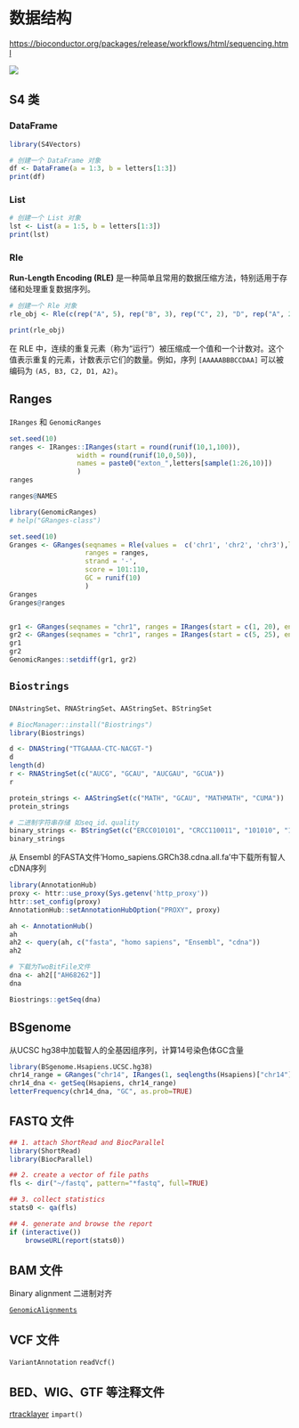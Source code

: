 # 数据结构

<https://bioconductor.org/packages/release/workflows/html/sequencing.html>

![](images/sequence.png){fig-align="center"}

## S4 类

### DataFrame

```r
library(S4Vectors)

# 创建一个 DataFrame 对象
df <- DataFrame(a = 1:3, b = letters[1:3])
print(df)
```

### List

```r
# 创建一个 List 对象
lst <- List(a = 1:5, b = letters[1:3])
print(lst)
```

### Rle

**Run-Length Encoding (RLE)** 是一种简单且常用的数据压缩方法，特别适用于存储和处理重复数据序列。

```r
# 创建一个 Rle 对象
rle_obj <- Rle(c(rep("A", 5), rep("B", 3), rep("C", 2), "D", rep("A", 2)))

print(rle_obj)
```

在 RLE 中，连续的重复元素（称为“运行”）被压缩成一个值和一个计数对。这个值表示重复的元素，计数表示它们的数量。例如，序列 `[AAAAABBBCCDAA]` 可以被编码为 `(A5, B3, C2, D1, A2)`。

## Ranges

`IRanges` 和 `GenomicRanges`

```r
set.seed(10)
ranges <- IRanges::IRanges(start = round(runif(10,1,100)),
                 width = round(runif(10,0,50)),
                 names = paste0("exton_",letters[sample(1:26,10)])
                 )
ranges

ranges@NAMES
```

```r
library(GenomicRanges)
# help("GRanges-class")

set.seed(10)
Granges <- GRanges(seqnames = Rle(values =  c('chr1', 'chr2', 'chr3'),lengths =  c(3, 3, 4)),
                   ranges = ranges,
                   strand = '-',
                   score = 101:110,
                   GC = runif(10)
                   )
Granges
Granges@ranges


gr1 <- GRanges(seqnames = "chr1", ranges = IRanges(start = c(1, 20), end = c(10, 30)))
gr2 <- GRanges(seqnames = "chr1", ranges = IRanges(start = c(5, 25), end = c(15, 35)))
gr1
gr2
GenomicRanges::setdiff(gr1, gr2)
```

## `Biostrings`

`DNAstringSet`、`RNAStringSet`、`AAStringSet`、`BStringSet`

```r
# BiocManager::install("Biostrings") 
library(Biostrings) 

d <- DNAString("TTGAAAA-CTC-NACGT-")
d
length(d)
r <- RNAStringSet(c("AUCG", "GCAU", "AUCGAU", "GCUA"))
r
```

```r

protein_strings <- AAStringSet(c("MATH", "GCAU", "MATHMATH", "CUMA"))
protein_strings

# 二进制字符串存储 如seq_id、quality
binary_strings <- BStringSet(c("ERCC010101", "CRCC110011", "101010", "111000"))
binary_strings
```

从 Ensembl 的FASTA文件'Homo_sapiens.GRCh38.cdna.all.fa'中下载所有智人cDNA序列

```r
library(AnnotationHub)
proxy <- httr::use_proxy(Sys.getenv('http_proxy'))
httr::set_config(proxy)
AnnotationHub::setAnnotationHubOption("PROXY", proxy)

ah <- AnnotationHub()
ah
ah2 <- query(ah, c("fasta", "homo sapiens", "Ensembl", "cdna"))
ah2

# 下载为TwoBitFile文件
dna <- ah2[["AH68262"]]
dna

Biostrings::getSeq(dna)
```

## BSgenome

从UCSC hg38中加载智人的全基因组序列，计算14号染色体GC含量

```r
library(BSgenome.Hsapiens.UCSC.hg38)
chr14_range = GRanges("chr14", IRanges(1, seqlengths(Hsapiens)["chr14"]))
chr14_dna <- getSeq(Hsapiens, chr14_range)
letterFrequency(chr14_dna, "GC", as.prob=TRUE)
```

## FASTQ 文件

```r
## 1. attach ShortRead and BiocParallel
library(ShortRead)
library(BiocParallel)

## 2. create a vector of file paths
fls <- dir("~/fastq", pattern="*fastq", full=TRUE)

## 3. collect statistics
stats0 <- qa(fls)

## 4. generate and browse the report
if (interactive())
    browseURL(report(stats0))
```

## BAM 文件

Binary alignment 二进制对齐

[`GenomicAlignments`](https://bioconductor.org/packages/3.19/bioc/html/GenomicAlignments.html)

## VCF 文件

`VariantAnnotation` `readVcf()`

## BED、WIG、GTF 等注释文件

[rtracklayer](https://bioconductor.org/packages/3.19/bioc/html/rtracklayer.html) `impart()`
